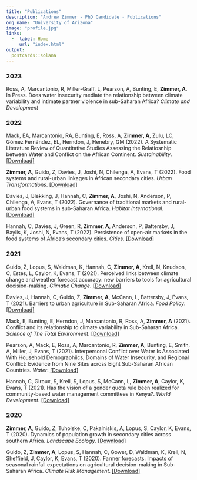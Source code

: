 ```yaml
---
title: "Publications"
description: "Andrew Zimmer - PhD Candidate - Publications"
org_name: "University of Arizona"
image: "profile.jpg"
links:
  -  label: Home
     url: "index.html"
output:
  postcards::solana
---
```

### 2023

Ross, A, Marcantonio, R, Miller-Graff, L, Pearson, A, Bunting, E, **Zimmer, A**. In Press. Does water insecurity mediate the relationship between climate variability and intimate partner violence in sub-Saharan Africa? *Climate and Development*

### 2022

Mack, EA, Marcantonio, RA, Bunting, E, Ross, A, **Zimmer, A**, Zulu, LC, Gómez Fernández, EL, Herndon, J, Henebry, GM (2022). A Systematic Literature Review of Quantitative Studies Assessing the Relatiosnhip between Water and Conflict on the African Continent. *Sustainability*. [[Download]](./Publications/mack_2022_sustainability.pdf){target="_blank"}

**Zimmer, A**, Guido, Z, Davies, J, Joshi, N, Chilenga, A, Evans, T (2022). Food systems and rural-urban linkages in African secondary cities. *Urban Transformations*. [[Download]](./Publications/zimmer_2022_ut.pdf){target="_blank"}

Davies, J, Blekking, J, Hannah, C, **Zimmer, A**, Joshi, N, Anderson, P, Chilenga, A, Evans, T (2022). Governance of traditional markets and rural-urban food systems in sub-Saharan Africa. *Habitat International*. [[Download]](./Publications/davies_2022_hi.pdf){target="_blank"}

Hannah, C, Davies, J, Green, R, **Zimmer, A**, Anderson, P, Battersby, J, Baylis, K, Joshi, N, Evans, T (2022). Persistence of open-air markets in the food systems of Africa's secondary cities. *Cities*. [[Download]](./Publications/hannah_2022_c.pdf){target="_blank"}


### 2021

Guido, Z, Lopus, S, Waldman, K, Hannah, C, **Zimmer, A**, Krell, N, Knudson, C, Estes, L, Caylor, K, Evans, T (2021). Perceived links between climate change and weather forecast accuracy: new barriers to tools for agricultural decision-making. *Climatic Change*. [[Download]](./Publications/guido_2021_cc.pdf){target="_blank"}

Davies, J, Hannah, C, Guido, Z, **Zimmer, A**, McCann, L, Battersby, J, Evans, T (2021). Barriers to urban agriculture in Sub-Saharan Africa. *Food Policy*. [[Download]](./Publications/davies_2021_fp.pdf){target="_blank"}

Mack, E, Bunting, E, Herndon, J, Marcantonio, R, Ross, A, **Zimmer, A** (2021). Conflict and its relationship to climate variability in Sub-Saharan Africa. *Science of The Total Environment*. [[Download]](./Publications/mack_2021_stoten.pdf){target="_blank"}

Pearson, A, Mack, E, Ross, A, Marcantonio, R, **Zimmer, A**, Bunting, E, Smith, A, Miller, J, Evans, T (2021). Interpersonal Conflict over Water Is Associated With Household Demographiics, Domains of Water Insecurity, and Regional Conflict: Evidence from Nine Sites across Eight Sub-Saharan African Countries. *Water*. [[Download]](./Publications/pearson_2021_water.pdf){target="_blank"}

Hannah, C, Giroux, S, Krell, S, Lopus, S, McCann, L, **Zimmer, A**, Caylor, K, Evans, T (2021). Has the vision of a gender quota rule been realized for community-based water management committees in Kenya?. *World Development*. [[Download]](./Publications/hannah_2021_wd.pdf){target="_blank"}

### 2020

**Zimmer, A**, Guido, Z, Tuholske, C, Pakalniskis, A, Lopus, S, Caylor, K, Evans, T (2020). Dynamics of population growth in secondary cities across southern Africa. *Landscape Ecology*. [[Download]](./Publications/zimmer_2020_le.pdf){target="_blank"}

Guido, Z, **Zimmer, A**, Lopus, S, Hannah, C, Gower, D, Waldman, K, Krell, N, Sheffield, J, Caylor, K, Evans, T (2020). Farmer forecasts: Impacts of seasonal rainfall expectations on agricultural decision-making in Sub-Saharan Africa. *Climate Risk Management*. [[Download]](./Publications/guido_2020_crm.pdf){target="_blank"}
